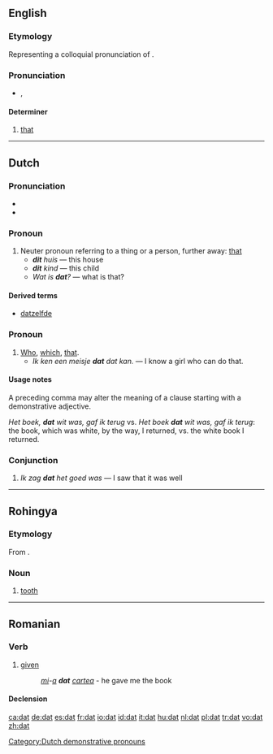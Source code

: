 {{see|DAT|daT|dát|đắt}}
==English==

===Etymology===
Representing a colloquial pronunciation of {{term|that}}.

===Pronunciation===
*{{IPA|/dæt/}}, {{SAMPA|/d{t/}}

====Determiner====
{{en-det}}

# {{slang|or|dialectal|or|nonstandard}} [[that]]

----

==Dutch==

===Pronunciation===
*{{audio|Nl-dat.ogg|audio}}
*{{IPA|[dɑt]|lang=nl}}

===Pronoun===
{{infl|nl|pronoun|demonstrative}}

# Neuter pronoun referring to a thing or a person, further away: [[that]]
#* '''''dit''' huis'' &mdash; this house
#* '''''dit''' kind'' &mdash; this child
#* ''Wat is '''dat'''?'' &mdash; what is that?

{{nl-decl-demonstrative pronoun}}

[[Category:Dutch demonstrative pronouns]]

====Derived terms====
* [[datzelfde]]

===Pronoun===
{{infl|nl|pronoun|relative}}
# [[who|Who]], [[which]], [[that]].
#* ''Ik ken een meisje '''dat''' dat kan.'' &mdash; I know a girl who can do that.

====Usage notes====
A preceding comma may alter the meaning of a clause starting with a demonstrative adjective.

''Het boek, '''dat''' wit was, gaf ik terug'' vs. ''Het boek '''dat''' wit was, gaf ik terug'': the book, which was white, by the way, I returned, vs. the white book I returned.

===Conjunction===
{{infl|nl|conjunction}}
# ''Ik zag '''dat''' het goed was'' &mdash; I saw that it was well

----

==Rohingya==

===Etymology===
From {{etyl|bn|cit}}.

===Noun===
{{infl|cit|noun}}

# [[tooth]]

----

==Romanian==

===Verb===
{{ro-past|da}}

# [[given]]
#:''[[îmi|mi]]-[[a]] '''dat''' [[cartea]]'' - he gave me the book

====Declension====
{{ro-pp|da}}

[[ca:dat]]
[[de:dat]]
[[es:dat]]
[[fr:dat]]
[[io:dat]]
[[id:dat]]
[[it:dat]]
[[hu:dat]]
[[nl:dat]]
[[pl:dat]]
[[tr:dat]]
[[vo:dat]]
[[zh:dat]]